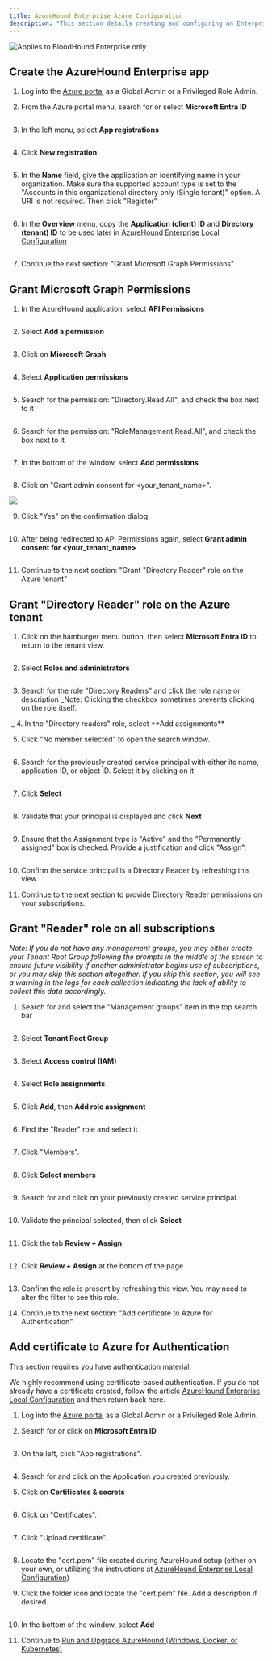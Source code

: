 ```yaml
---
title: AzureHound Enterprise Azure Configuration
description: "This section details creating and configuring an Enterprise Application for AzureHound within Azure, including permissions, roles, and authentication."
---
```


<img noZoom src="/assets/enterprise-edition-pill-tag.svg" alt="Applies to BloodHound Enterprise only"/>


## Create the AzureHound Enterprise app
1.  Log into the [Azure portal](https://portal.azure.com/) as a Global Admin or a Privileged Role Admin.


2.  From the Azure portal menu, search for or select **Microsoft Entra ID**
<Frame>
  <img src="/assets/image-101.png" alt=""/>
</Frame>

3.  In the left menu, select **App registrations**
<Frame>
  <img src="/assets/image-102.png" alt=""/>
</Frame>


4.  Click **New registration**
<Frame>
  <img src="/assets/image-103.png" alt=""/>
</Frame>

5.  In the **Name** field, give the application an identifying name in your organization. Make sure the supported account type is set to the "Accounts in this organizational directory only (Single tenant)" option. A URI is not required. Then click "Register"
<Frame>
  <img src="/assets/image-104.png" alt=""/>
</Frame>

6.  In the **Overview** menu, copy the **Application (client) ID** and **Directory (tenant) ID** to be used later in [AzureHound Enterprise Local Configuration](/install-data-collector/install-azurehound/create-configuration)
<Frame>
  <img src="/assets/image-105.png" alt=""/>
</Frame>

7.  Continue the next section: "Grant Microsoft Graph Permissions"


## Grant Microsoft Graph Permissions
1.  In the AzureHound application, select **API Permissions**
<Frame>
  <img src="/assets/image-106.png" alt=""/>
</Frame>

2.  Select **Add a permission**
<Frame>
  <img src="/assets/image-107.png" alt=""/>
</Frame>

3.  Click on **Microsoft Graph**
<Frame>
  <img src="/assets/image-108.png" alt=""/>
</Frame>

4.  Select **Application permissions**
<Frame>
  <img src="/assets/image-109.png" alt=""/>
</Frame>

5.  Search for the permission: "Directory.Read.All", and check the box next to it
<Frame>
  <img src="/assets/image-110.png" alt=""/>
</Frame>

6.  Search for the permission: "RoleManagement.Read.All", and check the box next to it
<Frame>
  <img src="/images/data_collectors/rolemanagement_read_all.png" alt=""/>
</Frame>

7.  In the bottom of the window, select **Add permissions**
<Frame>
  <img src="/assets/image-111.png" alt=""/>
</Frame>

8.  Click on "Grant admin consent for &lt;your\_tenant\_name&gt;".
<Frame>
  <img src="/images/data_collectors/grant_admin_consent.png"/>
</Frame>

9.  Click "Yes" on the confirmation dialog.
<Frame>
  <img src="/assets/image-113.png" alt=""/>
</Frame>

10.  After being redirected to API Permissions again, select **Grant admin consent for &lt;your\_tenant\_name&gt;**
<Frame>
  <img src="/assets/image-114.png" alt=""/>
</Frame>

11. Continue to the next section: "Grant "Directory Reader" role on the Azure tenant"


## Grant "Directory Reader" role on the Azure tenant

1.  Click on the hamburger menu button, then select **Microsoft Entra ID** to return to the tenant view.
<Frame>
  <img src="/assets/image-115.png" alt=""/>
</Frame>

2.  Select **Roles and administrators**
<Frame>
  <img src="/assets/image-116.png" alt=""/>
</Frame>

3.  Search for the role "Directory Readers" and click the role name or description
    _Note: Clicking the checkbox sometimes prevents clicking on the role itself.
<Frame>
  <img src="/assets/image-117.png" alt=""/>
</Frame>
    _
4.  In the "Directory readers" role, select **Add assignments**
<Frame>
  <img src="/assets/image-118.png" alt=""/>
</Frame>

5.  Click "No member selected" to open the search window.
<Frame>
  <img src="/assets/image-119.png" alt=""/>
</Frame>

6.  Search for the previously created service principal with either its name, application ID, or object ID. Select it by clicking on it
<Frame>
  <img src="/assets/image-120.png" alt=""/>
</Frame>

7.  Click **Select**
<Frame>
  <img src="/assets/image-121.png" alt=""/>
</Frame>

8.  Validate that your principal is displayed and click **Next**
<Frame>
  <img src="/assets/image-122.png" alt=""/>
</Frame>

9.  Ensure that the Assignment type is "Active" and the "Permanently assigned" box is checked. Provide a justification and click "Assign".
<Frame>
  <img src="/assets/image-123.png" alt=""/>
</Frame>

10. Confirm the service principal is a Directory Reader by refreshing this view.


11. Continue to the next section to provide Directory Reader permissions on your subscriptions.


## Grant "Reader" role on all subscriptions

_Note: If you do not have any management groups, you may either create your Tenant Root Group following the prompts in the middle of the screen to ensure future visibility if another administrator begins use of subscriptions, or you may skip this section altogether. If you skip this section, you will see a warning in the logs for each collection indicating the lack of ability to collect this data accordingly._

1.  Search for and select the "Management groups" item in the top search bar
<Frame>
  <img src="/assets/image-124.png" alt=""/>
</Frame>

2.  Select **Tenant Root Group**
<Frame>
  <img src="/assets/image-125.png" alt=""/>
</Frame>

3.  Select **Access control (IAM)**
<Frame>
  <img src="/assets/image-126.png" alt=""/>
</Frame>

4.  Select **Role assignments**
<Frame>
  <img src="/assets/image-127.png" alt=""/>
</Frame>

5.  Click **Add**, then **Add role assignment**
<Frame>
  <img src="/assets/image-128.png" alt=""/>
</Frame>

6.  Find the "Reader" role and select it
<Frame>
  <img src="/assets/image-129.png" alt=""/>
</Frame>

7.  Click "Members".
<Frame>
  <img src="/assets/image-130.png" alt=""/>
</Frame>

8.  Click **Select members**
<Frame>
  <img src="/assets/image-131.png" alt=""/>
</Frame>

9.  Search for and click on your previously created service principal.
<Frame>
  <img src="/assets/image-132.png" alt=""/>
</Frame>

10. Validate the principal selected, then click **Select**
<Frame>
  <img src="/assets/image-133.png" alt=""/>
</Frame>

11. Click the tab **Review + Assign**
<Frame>
  <img src="/assets/image-134.png" alt=""/>
</Frame>

12. Click **Review + Assign** at the bottom of the page
<Frame>
  <img src="/assets/image-135.png" alt=""/>
</Frame>

13. Confirm the role is present by refreshing this view. You may need to alter the filter to see this role.


14. Continue to the next section: "Add certificate to Azure for Authentication"


## Add certificate to Azure for Authentication

This section requires you have authentication material.

We highly recommend using certificate-based authentication. If you do not already have a certificate created, follow the article [AzureHound Enterprise Local Configuration](/install-data-collector/install-azurehound/create-configuration) and then return back here.

1.  Log into the [Azure portal](https://portal.azure.com/) as a Global Admin or a Privileged Role Admin.


2.  Search for or click on **Microsoft Entra ID**
<Frame>
  <img src="/assets/image-136.png" alt=""/>
</Frame>

3.  On the left, click "App registrations".
<Frame>
  <img src="/assets/image-137.png" alt=""/>
</Frame>

4.  Search for and click on the Application you created previously.


5.  Click on **Certificates & secrets**
<Frame>
  <img src="/assets/image-138.png" alt=""/>
</Frame>

6.  Click on "Certificates".
<Frame>
  <img src="/assets/image-139.png" alt=""/>
</Frame>

7.  Click "Upload certificate".
<Frame>
  <img src="/assets/image-140.png" alt=""/>
</Frame>

8.  Locate the "cert.pem" file created during AzureHound setup (either on your own, or utilizing the instructions at [AzureHound Enterprise Local Configuration](/install-data-collector/install-azurehound/create-configuration))


9.  Click the folder icon and locate the "cert.pem" file. Add a description if desired.
<Frame>
  <img src="/assets/image-141.png" alt=""/>
</Frame>

10. In the bottom of the window, select **Add**

11. Continue to [Run and Upgrade AzureHound (Windows, Docker, or Kubernetes)](/install-data-collector/install-azurehound/installation-options)

